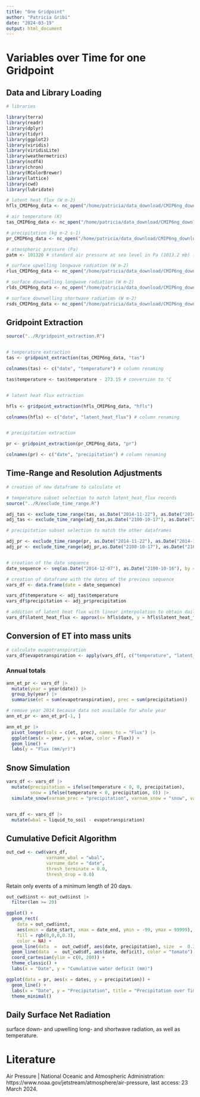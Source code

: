 ```yaml
---
title: "One Gridpoint"
author: "Patricia Gribi"
date: "2024-03-19"
output: html_document
---
```



# Variables over Time for one Gridpoint


## Data and Library Loading


```r

# libraries

library(terra)
library(readr)
library(dplyr)
library(tidyr)
library(ggplot2)
library(viridis)
library(viridisLite)
library(weathermetrics)
library(ncdf4)
library(chron)
library(RColorBrewer)
library(lattice)
library(cwd)
library(lubridate)

```



```r

# latent heat flux (W m-2)
hfls_CMIP6ng_data <- nc_open("/home/patricia/data_download/CMIP6ng_download/cmip6-ng/hfls/mon/native/hfls_mon_CESM2_ssp585_r1i1p1f1_native.nc")

# air temperature (K)
tas_CMIP6ng_data <- nc_open("/home/patricia/data_download/CMIP6ng_download/cmip6-ng/tas/day/native/tas_day_CESM2_ssp585_r1i1p1f1_native.nc") 

# precipitation (kg m-2 s-1)
pr_CMIP6ng_data <- nc_open("/home/patricia/data_download/CMIP6ng_download/cmip6-ng/pr/day/native/pr_day_CESM2_ssp585_r1i1p1f1_native.nc") 

# atmospheric pressure (Pa)
patm <- 101320 # standard air pressure at sea level in Pa (1013.2 mb) (Air Pressure | National Oceanic and Atmospheric Administration, 2024)

# surface upwelling longwave radiation (W m-2)
rlus_CMIP6ng_data <- nc_open("/home/patricia/data_download/CMIP6ng_download/cmip6-ng/rlus/mon/native/rlus_mon_CESM2_ssp585_r1i1p1f1_native.nc")

# surface downwelling longwave radiation (W m-2)
rlds_CMIP6ng_data <- nc_open("/home/patricia/data_download/CMIP6ng_download/cmip6-ng/rlds/mon/native/rlds_mon_CESM2_ssp585_r1i1p1f1_native.nc")

# surface downwelling shortwave radiation (W m-2)
rsds_CMIP6ng_data <- nc_open("/home/patricia/data_download/CMIP6ng_download/cmip6-ng/rsds/mon/native/rsds_mon_CESM2_ssp585_r1i1p1f1_native.nc")

```


## Gridpoint Extraction

```r

source("../R/gridpoint_extraction.R")


# temperature extraction
tas <- gridpoint_extraction(tas_CMIP6ng_data, "tas")

colnames(tas) <- c("date", "temperature") # column renaming

tas$temperature <- tas$temperature - 273.15 # conversion to °C


# latent heat flux extraction

hfls <- gridpoint_extraction(hfls_CMIP6ng_data, "hfls")

colnames(hfls) <- c("date", "latent_heat_flux") # column renaming


# precipitation extraction

pr <- gridpoint_extraction(pr_CMIP6ng_data, "pr")

colnames(pr) <- c("date", "precipitation") # column renaming

```


## Time-Range and Resolution Adjustments

```r

# creation of new dataframe to calculate et

# temperature subset selection to match latent_heat_flux records
source("../R/exclude_time_range.R")

adj_tas <- exclude_time_range(tas, as.Date("2014-11-22"), as.Date("2014-12-07") )
adj_tas <- exclude_time_range(adj_tas,as.Date("2100-10-17"), as.Date("2100-11-01") )

# precipitation subset selection to match the other dataframes

adj_pr <- exclude_time_range(pr, as.Date("2014-11-22"), as.Date("2014-12-07") )
adj_pr <- exclude_time_range(adj_pr,as.Date("2100-10-17"), as.Date("2100-11-01") )


# creation of the date sequence
date_sequence <- seq(as.Date("2014-12-07"), as.Date("2100-10-16"), by = "day")

# creation of dataframe with the dates of the previous sequence
vars_df <- data.frame(date = date_sequence)

vars_df$temperature <- adj_tas$temperature
vars_df$precipitation <- adj_pr$precipitation

# addition of latent heat flux with linear interpolation to obtain daily resolution
vars_df$latent_heat_flux <- approx(x= hfls$date, y = hfls$latent_heat_flux, xout = vars_df$date)$y

```


## Conversion of ET into mass units

```r

# calculate evapotranspiration
vars_df$evapotranspiration <- apply(vars_df[, c("temperature", "latent_heat_flux")], 1, function(x) convert_et(x[1], x[2], patm)) # returns the water mass flux in mm d-1 (eqv. to kg m-2)

```


### Annual totals

```r

ann_et_pr <- vars_df |>
  mutate(year = year(date)) |>
  group_by(year) |>
  summarise(et = sum(evapotranspiration), prec = sum(precipitation))

# remove year 2014 because data not available for whole year
ann_et_pr <- ann_et_pr[-1, ]

ann_et_pr |>
  pivot_longer(cols = c(et, prec), names_to = "Flux") |> 
  ggplot(aes(x = year, y = value, color = Flux)) +
  geom_line() +
  labs(y = "Flux (mm/yr)")

```


## Snow Simulation

```r

vars_df <- vars_df |>
  mutate(precipitation = ifelse(temperature < 0, 0, precipitation),
         snow = ifelse(temperature < 0, precipitation, 0)) |>
  simulate_snow(varnam_prec = "precipitation", varnam_snow = "snow", varnam_temp = "temperature")


vars_df <- vars_df |>
  mutate(wbal = liquid_to_soil - evapotranspiration)

```


## Cumulative Deficit Algorithm

```r

out_cwd <- cwd(vars_df,
               varname_wbal = "wbal",
               varname_date = "date",
               thresh_terminate = 0.0,
               thresh_drop = 0.0)


```

Retain only events of a minimum length of 20 days.

```r

out_cwd$inst <- out_cwd$inst |>
  filter(len >= 20)

```



```r

ggplot() +
  geom_rect(
    data = out_cwd$inst,
    aes(xmin = date_start, xmax = date_end, ymin = -99, ymax = 99999),
    fill = rgb(0,0,0,0.3),
    color = NA) +
  geom_line(data  =  out_cwd$df, aes(date, precipitation), size  =  0.3, color = "royalblue") +
  geom_line(data  =  out_cwd$df, aes(date, deficit), color = "tomato") +
  coord_cartesian(ylim = c(0, 200)) +
  theme_classic() +
  labs(x = "Date", y = "Cumulative water deficit (mm)")


```







```r

ggplot(data = pr, aes(x = dates, y = precipitation)) +
  geom_line() +
  labs(x = "Date", y = "Precipitation", title = "Precipitation over Time at Specific Grid Point") +
  theme_minimal()

```



## Daily Surface Net Radiation


 surface down- and upwelling long- and shortwave radiation, as well as temperature.






# Literature

Air Pressure | National Oceanic and Atmospheric Administration: https://www.noaa.gov/jetstream/atmosphere/air-pressure, last access: 23 March 2024.






